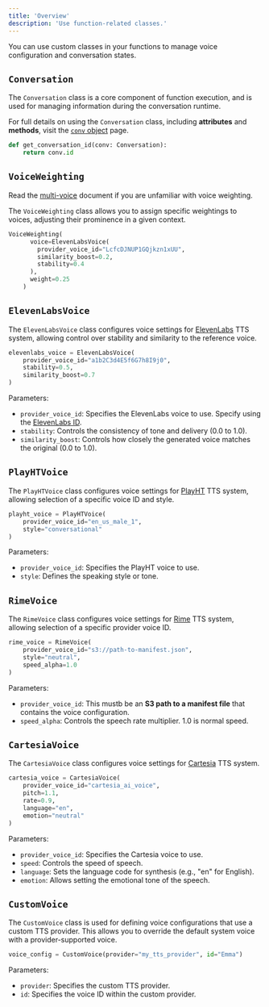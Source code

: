 ```yaml
---
title: 'Overview'
description: 'Use function-related classes.'
---
```


You can use custom classes in your functions to manage voice configuration and conversation states.

## `Conversation`

The `Conversation` class is a core component of function execution, and is used for managing information during the conversation runtime.

<Tip> For full details on using the `Conversation` class, including **attributes** and **methods**, visit the [`conv` object](classes/conv-object) page. </Tip>

```python
def get_conversation_id(conv: Conversation):
    return conv.id
```

## `VoiceWeighting`

Read the [multi-voice](/voice/multi-voice) document if you are unfamiliar with voice weighting.

The `VoiceWeighting` class allows you to assign specific weightings to voices, adjusting their prominence in a given context.

```python
VoiceWeighting(
      voice=ElevenLabsVoice(
        provider_voice_id="LcfcDJNUP1GQjkzn1xUU",
        similarity_boost=0.2,
        stability=0.4
      ),
      weight=0.25
    )
```

## `ElevenLabsVoice`

The `ElevenLabsVoice` class configures voice settings for [ElevenLabs](https://docs.elevenlabs.io/api-reference/voices) TTS system, allowing control over stability and similarity to the reference voice.

```python
elevenlabs_voice = ElevenLabsVoice(
    provider_voice_id="a1b2C3d4E5f6G7h8I9j0",
    stability=0.5,
    similarity_boost=0.7
)
```

Parameters:
- `provider_voice_id`: Specifies the ElevenLabs voice to use. Specify using the [ElevenLabs ID](https://help.elevenlabs.io/hc/en-us/articles/14599760033937-How-do-I-find-my-voices-ID-of-my-voices-via-the-website-and-through-the-API).
- `stability`: Controls the consistency of tone and delivery (0.0 to 1.0).
- `similarity_boost`: Controls how closely the generated voice matches the original (0.0 to 1.0).

## `PlayHTVoice`

The `PlayHTVoice` class configures voice settings for [PlayHT](https://docs.play.ht/reference/api-getting-started) TTS system, allowing selection of a specific voice ID and style.

```python
playht_voice = PlayHTVoice(
    provider_voice_id="en_us_male_1",
    style="conversational"
)
```

Parameters:
- `provider_voice_id`: Specifies the PlayHT voice to use.
- `style`: Defines the speaking style or tone.

## `RimeVoice`

The `RimeVoice` class configures voice settings for [Rime](https://docs.rime.ai/api-reference/voices) TTS system, allowing selection of a specific provider voice ID.

```python
rime_voice = RimeVoice(
    provider_voice_id="s3://path-to-manifest.json",
    style="neutral",
    speed_alpha=1.0
)
```

Parameters:
- `provider_voice_id`: This mustb be an **S3 path to a manifest file** that contains the voice configuration.
- `speed_alpha`: Controls the speech rate multiplier. 1.0 is normal speed.

## `CartesiaVoice`

The `CartesiaVoice` class configures voice settings for [Cartesia](https://docs.cartesia.ai/api-reference/tts/tts) TTS system.

```python
cartesia_voice = CartesiaVoice(
    provider_voice_id="cartesia_ai_voice",
    pitch=1.1,
    rate=0.9,
    language="en",
    emotion="neutral"
)
```

Parameters:
- `provider_voice_id`: Specifies the Cartesia voice to use.
- `speed`: Controls the speed of speech.
- `language`: Sets the language code for synthesis (e.g., "en" for English).
- `emotion`: Allows setting the emotional tone of the speech.

## `CustomVoice`

The `CustomVoice` class is used for defining voice configurations that use a custom TTS provider. This allows you to override the default system voice with a provider-supported voice.

```python
voice_config = CustomVoice(provider="my_tts_provider", id="Emma")
```

Parameters:
- `provider`: Specifies the custom TTS provider.
- `id`: Specifies the voice ID within the custom provider.

